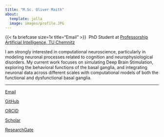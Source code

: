 ```yaml
---
title: "M.Sc. Oliver Maith"
about:
  template: jolla
  image: images/profile.JPG
---
```

<!-- Need this comment to let quarto load the academicons (by using html this is not loaded)
{{< ai google-scholar size=1x title="Scholar" >}} -->

{{< fa briefcase size=1x title="Email" >}}&nbsp;&nbsp;PhD Student at [Professorship Artificial Intelligence, TU Chemnitz](https://www.tu-chemnitz.de/informatik/KI/index.php.en)

I am strongly interested in computational neuroscience, particularly in modeling neuronal processes related to cognition and neurophysiological disorders. My current work focuses on simulating Deep Brain Stimulation, exploring the behavioral functions of the basal ganglia, and integrating neuronal data across different scales with computational models of both the functional and dysfunctional basal ganglia.

<hr class="about-sep center-block">

<div class="about-links center-block">

  <a href="mailto:oliver.maith@informatik.tu-chemnitz.de" class="about-link" rel="" target="_blank">
    <i class="fa-solid fa-envelope"></i> <span class="about-link-text">Email</span>
  </a>

  <a href="https://github.com/Olimaol" class="about-link" rel="" target="_blank">
    <i class="fa-brands fa-github"></i> <span class="about-link-text">GitHub</span>
  </a>

  <a href="https://orcid.org/0000-0002-6446-9110" class="about-link" rel="" target="_blank">
    <i class="fa-brands fa-orcid"></i> <span class="about-link-text">ORCID</span>
  </a>

  <a href="https://scholar.google.de/citations?hl=de&user=OnNtaasAAAAJ" class="about-link" rel="" target="_blank">
    <i class="ai ai-google-scholar"></i> <span class="about-link-text">Scholar</span>
  </a>

  <a href="https://www.researchgate.net/profile/Oliver-Maith" class="about-link" rel="" target="_blank">
    <i class="ai ai-researchgate"></i> <span class="about-link-text">ResearchGate</span>
  </a>

</div>